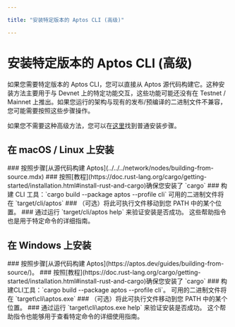 ```yaml
---

title: "安装特定版本的 Aptos CLI (高级)"

---
```



# 安装特定版本的 Aptos CLI (高级)

如果您需要特定版本的 Aptos CLI，您可以直接从 Aptos 源代码构建它。这种安装方法主要用于与 Devnet 上的特定功能交互，这些功能可能还没有在 Testnet / Mainnet 上推出。如果您运行的架构与现有的发布/预编译的二进制文件不兼容，您可能需要按照这些步骤操作。

如果您不需要这种高级方法，您可以在[这里](../../cli.mdx)找到普通安装步骤。

## 在 macOS / Linux 上安装

<Steps>
### 按照步骤[从源代码构建 Aptos](../../../network/nodes/building-from-source.mdx)
### 按照[教程](https://doc.rust-lang.org/cargo/getting-started/installation.html#install-rust-and-cargo)确保您安装了 `cargo`
### 构建 CLI 工具：`cargo build --package aptos --profile cli`
   可用的二进制文件将在 `target/cli/aptos` 
### （可选）将此可执行文件移动到您 PATH 中的某个位置。
### 通过运行 `target/cli/aptos help` 来验证安装是否成功。
   这些帮助指令也是用于特定命令的详细指南。
</Steps>

## 在 Windows 上安装

<Steps>
### 按照步骤[从源代码构建 Aptos](https://aptos.dev/guides/building-from-source/)。
### 按照[教程](https://doc.rust-lang.org/cargo/getting-started/installation.html#install-rust-and-cargo)确保您安装了 `cargo`
### 构建CLI工具：`cargo build --package aptos --profile cli`。
   可用的二进制文件将在 `target\cli\aptos.exe`
### （可选）将此可执行文件移动到您 PATH 中的某个位置。
### 通过运行 `target\cli\aptos.exe help` 来验证安装是否成功。
   这个帮助指令也能够用于查看特定命令的详细使用指南。
</Steps>
